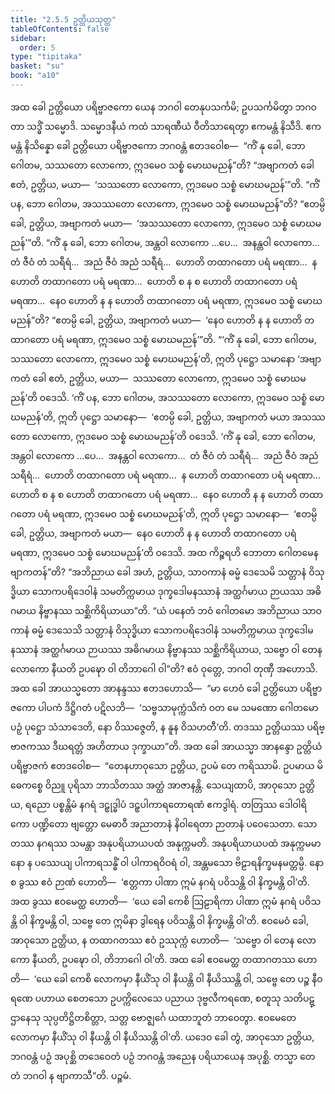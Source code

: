```yaml
---
title: "2.5.5 ဥတ္တိယသုတ္တ"
tableOfContents: false
sidebar:
  order: 5
type: "tipitaka"
basket: "su"
book: "a10"
---
```



<DynamicBreadcrumb />

<Division number="95" book="a10" e="ch" v="17" p="412">

<Paragraph number="836" book="a10">
အထ ခေါ ဥတ္တိယော ပရိဗ္ဗာဇကော ယေန ဘဂဝါ တေနုပသင်္ကမိ; ဥပသင်္ကမိတွာ ဘဂဝတာ သဒ္ဓိံ သမ္မောဒိ. သမ္မောဒနီယံ ကထံ သာရဏီယံ ဝီတိသာရေတွာ ဧကမန္တံ နိသီဒိ. ဧကမန္တံ နိသိန္နော ခေါ ဥတ္တိယော ပရိဗ္ဗာဇကော ဘဂဝန္တံ ဧတဒဝေါစ—  “ကိံ နု ခေါ, ဘော ဂေါတမ, သဿတော လောကော, ဣဒမေဝ သစ္စံ မောဃမညန်”တိ? “အဗျာကတံ ခေါ ဧတံ, ဥတ္တိယ, မယာ—  ‘သဿတော လောကော, ဣဒမေဝ သစ္စံ မောဃမညန်’”တိ.
</Paragraph>

<Paragraph number="837" book="a10">
“ကိံ ပန, ဘော ဂေါတမ, အသဿတော လောကော, ဣဒမေဝ သစ္စံ မောဃမညန်”တိ? “ဧတမ္ပိ ခေါ, ဥတ္တိယ, အဗျာကတံ မယာ—  ‘အသဿတော လောကော, ဣဒမေဝ သစ္စံ မောဃမညန်’”တိ.
</Paragraph>

<Paragraph number="838" book="a10">
“ကိံ နု ခေါ, ဘော ဂေါတမ, အန္တဝါ လောကော …ပေ…  အနန္တဝါ လောကော…  တံ ဇီဝံ တံ သရီရံ…  အညံ ဇီဝံ အညံ သရီရံ…  ဟောတိ တထာဂတော ပရံ မရဏာ…  န ဟောတိ တထာဂတော ပရံ မရဏာ…  ဟောတိ စ န စ ဟောတိ တထာဂတော ပရံ မရဏာ…  နေဝ ဟောတိ န န ဟောတိ တထာဂတော ပရံ မရဏာ, ဣဒမေဝ သစ္စံ မောဃမညန်”တိ? “ဧတမ္ပိ ခေါ, ဥတ္တိယ, အဗျာကတံ မယာ—  ‘နေဝ ဟောတိ န န ဟောတိ တထာဂတော ပရံ မရဏာ, ဣဒမေဝ သစ္စံ မောဃမညန်’”တိ.
</Paragraph>

<Paragraph number="839" book="a10">
“‘ကိံ နု ခေါ, ဘော ဂေါတမ, သဿတော လောကော, ဣဒမေဝ သစ္စံ မောဃမညန်’တိ, ဣတိ ပုဋ္ဌော သမာနော ‘အဗျာကတံ ခေါ ဧတံ, ဥတ္တိယ, မယာ—  သဿတော လောကော, ဣဒမေဝ သစ္စံ မောဃမညန်’တိ ဝဒေသိ.
</Paragraph>

<Paragraph number="840" book="a10">
‘ကိံ ပန, ဘော ဂေါတမ, အသဿတော လောကော, ဣဒမေဝ သစ္စံ မောဃမညန်’တိ, ဣတိ ပုဋ္ဌော သမာနော—  ‘ဧတမ္ပိ ခေါ, ဥတ္တိယ, အဗျာကတံ မယာ အသဿတော လောကော, ဣဒမေဝ သစ္စံ မောဃမညန်’တိ ဝဒေသိ.
</Paragraph>

<Paragraph number="841" book="a10">
‘ကိံ နု ခေါ, ဘော ဂေါတမ, အန္တဝါ လောကော …ပေ…  အနန္တဝါ လောကော…  တံ ဇီဝံ တံ သရီရံ…  အညံ ဇီဝံ အညံ သရီရံ…  ဟောတိ တထာဂတော ပရံ မရဏာ…  န ဟောတိ တထာဂတော ပရံ မရဏာ…  ဟောတိ စ န စ ဟောတိ တထာဂတော ပရံ မရဏာ…  နေဝ ဟောတိ န န ဟောတိ တထာဂတော ပရံ မရဏာ, ဣဒမေဝ သစ္စံ မောဃမညန်’တိ, ဣတိ ပုဋ္ဌော သမာနော—  ‘ဧတမ္ပိ ခေါ, ဥတ္တိယ, အဗျာကတံ မယာ—  နေဝ ဟောတိ န န ဟောတိ တထာဂတော ပရံ မရဏာ, ဣဒမေဝ သစ္စံ မောဃမညန်’တိ ဝဒေသိ. အထ ကိဉ္စရဟိ ဘောတာ ဂေါတမေန ဗျာကတန်”တိ?
</Paragraph>

<Paragraph number="842" book="a10">
“အဘိညာယ ခေါ အဟံ, ဥတ္တိယ, သာဝကာနံ ဓမ္မံ ဒေသေမိ သတ္တာနံ ဝိသုဒ္ဓိယာ သောကပရိဒေဝါနံ သမတိက္ကမာယ ဒုက္ခဒေါမနဿာနံ အတ္ထင်္ဂမာယ ဉာယဿ အဓိဂမာယ နိဗ္ဗာနဿ သစ္ဆိကိရိယာယာ”တိ.
</Paragraph>

<Paragraph number="843" book="a10">
“ယံ ပနေတံ ဘဝံ ဂေါတမော အဘိညာယ သာဝကာနံ ဓမ္မံ ဒေသေသိ သတ္တာနံ ဝိသုဒ္ဓိယာ သောကပရိဒေဝါနံ သမတိက္ကမာယ ဒုက္ခဒေါမနဿာနံ အတ္ထင်္ဂမာယ ဉာယဿ အဓိဂမာယ နိဗ္ဗာနဿ သစ္ဆိကိရိယာယ, သဗ္ဗော ဝါ တေန လောကော နီယတိ ဥပဍ္ဎော ဝါ တိဘာဂေါ ဝါ”တိ? ဧဝံ ဝုတ္တေ, ဘဂဝါ တုဏှီ အဟောသိ.
</Paragraph>

<Paragraph number="844" book="a10">
အထ ခေါ အာယသ္မတော အာနန္ဒဿ ဧတဒဟောသိ—  “မာ ဟေဝံ ခေါ ဥတ္တိယော ပရိဗ္ဗာဇကော ပါပကံ ဒိဋ္ဌိဂတံ ပဋိလဘိ—  ‘သဗ္ဗသာမုက္ကံသိကံ ဝတ မေ သမဏော ဂေါတမော ပဉှံ ပုဋ္ဌော သံသာဒေတိ, နော ဝိဿဇ္ဇေတိ, န နူန ဝိသဟတီ’တိ. တဒဿ ဥတ္တိယဿ ပရိဗ္ဗာဇကဿ ဒီဃရတ္တံ အဟိတာယ ဒုက္ခာယာ”တိ.
</Paragraph>

<Paragraph number="845" book="a10">
အထ ခေါ အာယသ္မာ အာနန္ဒော ဥတ္တိယံ ပရိဗ္ဗာဇကံ ဧတဒဝေါစ—  “တေနဟာဝုသော ဥတ္တိယ, ဥပမံ တေ ကရိဿာမိ. ဥပမာယ မိဓေကစ္စေ ဝိညူ ပုရိသာ ဘာသိတဿ အတ္ထံ အာဇာနန္တိ. သေယျထာပိ, အာဝုသော ဥတ္တိယ, ရညော ပစ္စန္တိမံ နဂရံ ဒဠှုဒ္ဓါပံ ဒဠှပါကာရတောရဏံ ဧကဒွါရံ. တတြဿ ဒေါဝါရိကော ပဏ္ဍိတော ဗျတ္တော မေဓာဝီ အညာတာနံ နိဝါရေတာ ဉာတာနံ ပဝေသေတာ. သော တဿ နဂရဿ သမန္တာ အနုပရိယာယပထံ အနုက္ကမတိ. အနုပရိယာယပထံ အနုက္ကမမာနော န ပဿေယျ ပါကာရသန္ဓိံ ဝါ ပါကာရဝိဝရံ ဝါ, အန္တမသော ဗိဠာရနိက္ခမနမတ္တမ္ပိ. နော စ ခွဿ ဧဝံ ဉာဏံ ဟောတိ—  ‘ဧတ္တကာ ပါဏာ ဣမံ နဂရံ ပဝိသန္တိ ဝါ နိက္ခမန္တိ ဝါ’တိ. အထ ခွဿ ဧဝမေတ္ထ ဟောတိ—  ‘ယေ ခေါ ကေစိ ဩဠာရိကာ ပါဏာ ဣမံ နဂရံ ပဝိသန္တိ ဝါ နိက္ခမန္တိ ဝါ, သဗ္ဗေ တေ ဣမိနာ ဒွါရေန ပဝိသန္တိ ဝါ နိက္ခမန္တိ ဝါ’တိ.
</Paragraph>

<Paragraph number="846" book="a10">
ဧဝမေဝံ ခေါ, အာဝုသော ဥတ္တိယ, န တထာဂတဿ ဧဝံ ဥဿုက္ကံ ဟောတိ—  ‘သဗ္ဗော ဝါ တေန လောကော နီယတိ, ဥပဍ္ဎော ဝါ, တိဘာဂေါ ဝါ’တိ. အထ ခေါ ဧဝမေတ္ထ တထာဂတဿ ဟောတိ—  ‘ယေ ခေါ ကေစိ လောကမှာ နီယိံသု ဝါ နီယန္တိ ဝါ နီယိဿန္တိ ဝါ, သဗ္ဗေ တေ ပဉ္စ နီဝရဏေ ပဟာယ စေတသော ဥပက္ကိလေသေ ပညာယ ဒုဗ္ဗလီကရဏေ, စတူသု သတိပဋ္ဌာနေသု သုပ္ပတိဋ္ဌိတစိတ္တာ, သတ္တ ဗောဇ္ဈင်္ဂေ ယထာဘူတံ ဘာဝေတွာ. ဧဝမေတေ လောကမှာ နီယိံသု ဝါ နီယန္တိ ဝါ နီယိဿန္တိ ဝါ’တိ. ယဒေဝ ခေါ တွံ, အာဝုသော ဥတ္တိယ, ဘဂဝန္တံ ပဉှံ အပုစ္ဆိ တဒေဝေတံ ပဉှံ ဘဂဝန္တံ အညေန ပရိယာယေန အပုစ္ဆိ. တသ္မာ တေ တံ ဘဂဝါ န ဗျာကာသီ”တိ.

</Paragraph>
</Division>

<Paragraph number="847" type="center" book="a10">
ပဉ္စမံ.
</Paragraph>